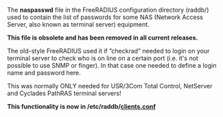 The '''naspasswd''' file in the FreeRADIUS configuration directory (raddb/) used to contain the list of passwords for some NAS (Network Access Server, also known as terminal server) equipment.

'''This file is obsolete and has been removed in all current releases.'''

The old-style FreeRADIUS used it if ”checkrad” needed to login on your terminal server to check who is on line on a certain port (i.e. it's not possible to use SNMP or finger). In that case one needed to define a login name and password here.

This was normally ONLY needed for USR/3Com Total Control, NetServer and Cyclades PathRAS terminal servers!

'''This functionality is now in /etc/raddb/[[clients.conf]]'''